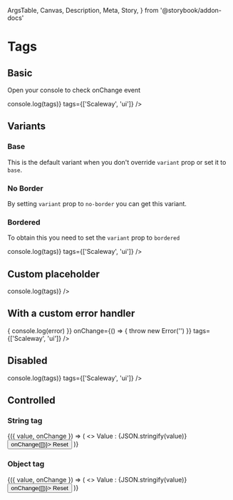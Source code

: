   ArgsTable,
  Canvas,
  Description,
  Meta,
  Story,
} from '@storybook/addon-docs'

<Meta title="Components/Data Display/Tags" component={Tags} />

# Tags

## Basic

<Description>Open your console to check onChange event</Description>

<Canvas>
  <Story name="Basic">
    <Tags
      name="basic"
      onChange={tags => console.log(tags)}
      tags={['Scaleway', 'ui']}
    />
  </Story>
</Canvas>

## Variants

### Base

This is the default variant when you don't override `variant` prop or set it to `base`.

<Canvas>
  <Story name="Variant base">
    <div style={{ marginBottom: '16px' }}>
      <Tags name="base" tags={['Scaleway', 'ui']} />
    </div>
    <Tags name="base" variant="base" tags={['Scaleway', 'ui']} />
  </Story>
</Canvas>

### No Border

By setting `variant` prop to `no-border` you can get this variant.

<Canvas>
  <Story name="Variant no-border">
    <Tags name="noBorder" variant="no-border" tags={['Scaleway', 'ui']} />
  </Story>
</Canvas>

### Bordered

To obtain this you need to set the `variant` prop to `bordered`

<Canvas>
  <Story name="Variant bordered">
    <Tags
      name="bordered"
      variant="bordered"
      onChange={tags => console.log(tags)}
      tags={['Scaleway', 'ui']}
    />
  </Story>
</Canvas>

## Custom placeholder

<Canvas>
  <Story name="Placeholder">
    <Tags
      name="placeholder"
      placeholder="Please type your tags"
      onChange={tags => console.log(tags)}
    />
  </Story>
</Canvas>

## With a custom error handler

<Canvas>
  <Story name="Error handler">
    <Tags
      name="error-handler"
      onChangeError={error => {
        console.log(error)
      }}
      onChange={() => {
        throw new Error('')
      }}
      tags={['Scaleway', 'ui']}
    />
  </Story>
</Canvas>

## Disabled

<Canvas>
  <Story name="Disabled">
    <Tags
      name="disabled"
      disabled
      onChange={tags => console.log(tags)}
      tags={['Scaleway', 'ui']}
    />
  </Story>
</Canvas>

## Controlled

### String tag

<Canvas>
  <Story name="Controlled">
    <ControlValue value={['Scaleway', 'ui']}>
      {({ value, onChange }) => (
        <>
          <Tags name="controlled" onChange={onChange} tags={value} />
          <Typography my={1}>Value : {JSON.stringify(value)}</Typography>
          <Button size="small" type="button" onClick={() => onChange([])}>
            Reset
          </Button>
        </>
      )}
    </ControlValue>
  </Story>
</Canvas>

### Object tag

<Canvas>
  <Story name="Controlled object">
    <ControlValue value={[{ label: 'Scaleway' }, { label: 'ui' }]}>
      {({ value, onChange }) => (
        <>
          <Tags
            areTagsObject
            name="controlled-object"
            onChange={onChange}
            tags={value}
          />
          <Typography my={1}>Value : {JSON.stringify(value)}</Typography>
          <Button size="small" type="button" onClick={() => onChange([])}>
            Reset
          </Button>
        </>
      )}
    </ControlValue>
  </Story>
</Canvas>

<ArgsTable of={Tags} />
